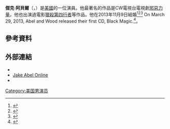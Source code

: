 '''傑克·阿貝爾'''（'''{{lang-en|Jake Abel}}'''，{{bd|1987年|11月18日}}）是[[美國|美國]]的一位演員。他最著名的作品是CW電視台電視劇[[邪惡力量|邪惡力量]]。他也出演過電影[[獵殺第四行者|獵殺第四行者]]等作品。他在2013年11月9日結婚<ref>{{Cite web |url=http://www.people.com/people/article/0,,20686569,00.html |title=存档副本 |accessdate=2015-07-05 |archive-date=2013-01-20 |archive-url=https://web.archive.org/web/20130120043252/https://people.com/people/article/0,,20686569,00.html |dead-url=no }}</ref><ref>{{Cite web |url=http://www.usmagazine.com/celebrity-news/news/jake-abel-engaged-to-allie-woods-2013283 |title=存档副本 |accessdate=2015-07-05 |archive-date=2019-01-20 |archive-url=https://web.archive.org/web/20190120093619/https://www.usmagazine.com/celebrity-news/news/jake-abel-engaged-to-allie-woods-2013283/ |dead-url=no }}</ref><ref>{{Cite web |url=http://www.eonline.com/news/402681/the-host-star-jake-abel-engaged-to-allie-wood |title=存档副本 |accessdate=2015-07-05 |archive-date=2019-04-18 |archive-url=https://web.archive.org/web/20190418011652/https://www.eonline.com/news/402681/the-host-star-jake-abel-engaged-to-allie-wood |dead-url=no }}</ref> On March 29, 2013, Abel and Wood released their first CD, Black Magic.<ref>{{Cite web |url=http://perezhilton.com/2013-03-29-the-host-actor-jake-abel-allie-wood-engaged-new-years#sthash.3qy4OpOn.Cgc4ZblB.dpbs |title=存档副本 |accessdate=2015-07-05 |archive-date=2013-04-02 |archive-url=https://web.archive.org/web/20130402055129/http://perezhilton.com/2013-03-29-the-host-actor-jake-abel-allie-wood-engaged-new-years/#sthash.3qy4OpOn.Cgc4ZblB.dpbs |dead-url=no }}</ref>。
==參考資料==
{{reflist}}
==外部連結==
{{commons category|Jake Abel}}
*{{IMDb name|1831976}}
*[http://jakeabelonline.com Jake Abel Online] {{Wayback|url=http://jakeabelonline.com/ |date=20190615175452 }} 
* {{amg name|597232|Jake Abel}}
{{Authority control}}
[[Category:美国男演员|Category:美国男演员]]